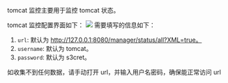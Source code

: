 tomcat 监控主要用于监控 tomcat 状态。

tomcat 监控配置界面如下：
![](https://dn-odum9helk.qbox.me/FqbfkHgOrozHTMIDHG8GgiHioCRz)
需要填写的信息如下：
1. `url`: 默认为 http://127.0.0.1:8080/manager/status/all?XML=true。
2. `username`: 默认为 tomcat。
3. `password`: 默认为 s3cret。

如收集不到任何数据，请手动打开 url，并输入用户名密码，确保能正常访问 url